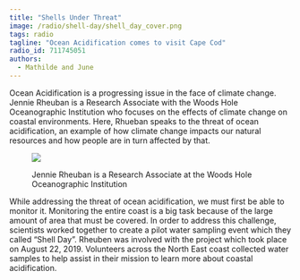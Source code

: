 ```yaml
---
title: "Shells Under Threat"
image: /radio/shell-day/shell_day_cover.png
tags: radio
tagline: "Ocean Acidification comes to visit Cape Cod"
radio_id: 711745051
authors:
  - Mathilde and June
---
```


Ocean Acidification is a progressing issue in the face of climate change. Jennie Rheuban is a Research Associate with the Woods Hole Oceanographic Institution who focuses on the effects of climate change on coastal environments. Here, Rhueban speaks to the threat of ocean acidification, an example of how climate change impacts our natural resources and how people are in turn affected by that.

<figure>
<img src ="/climateandsociety/radio/shell-day/rheuban.jpeg">
<figcaption><p>Jennie Rheuban is a Research Associate at the Woods Hole Oceanographic Institution</p></figcaption>
</figure>

While addressing the threat of ocean acidification, we must first be able to monitor it. Monitoring the entire coast is a big task because of the large amount of area that must be covered.  In order to address this challenge, scientists worked together to create a pilot water sampling event which they called "Shell Day". Rheuben was involved with the project which took place on August 22, 2019. Volunteers across the North East coast collected water samples to help assist in their mission to learn more about coastal acidification.


